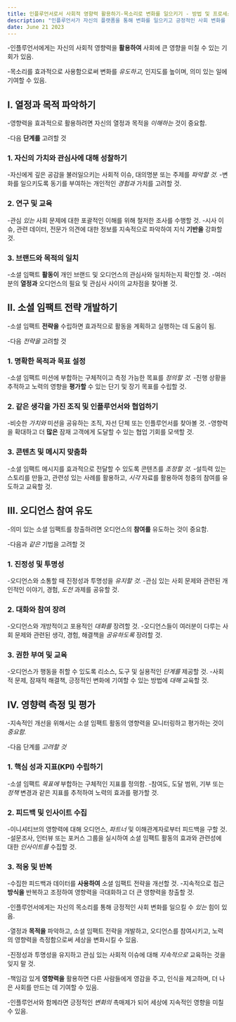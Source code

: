 ```yaml
---
title: 인플루언서로서 사회적 영향력 활용하기-목소리로 변화를 일으키기 - 방법 및 프로세스
description: "인플루언서가 자신의 플랫폼을 통해 변화를 일으키고 긍정적인 사회 변화를 창출할 수 있는 방법과 프로세스에 대한 귀중한 인사이트를 제공합니다."
date: June 21 2023
---
```





-인플루언서에게는 자신의 사회적 영향력을 **활용하여** 사회에 큰 영향을 미칠 수 있는 기회가 있음. 


-목소리를 효과적으로 사용함으로써 변화를 _유도하고,_ 인지도를 높이며, 의미 있는 일에 기여할 수 있음. 




## I. 열정과 목적 파악하기
-영향력을 효과적으로 활용하려면 자신의 열정과 목적을 _이해하는_ 것이 중요함. 


-다음 **단계를** 고려할 것

### 1. 자신의 가치와 관심사에 대해 성찰하기
-자신에게 깊은 공감을 불러일으키는 사회적 이슈, 대의명분 또는 주제를 _파악할 것._
-변화를 일으키도록 동기를 부여하는 개인적인 _경험과_ 가치를 고려할 것.
### 2. 연구 및 교육
-관심 _있는_ 사회 문제에 대한 포괄적인 이해를 위해 철저한 조사를 수행할 것.
-시사 이슈, 관련 데이터, 전문가 의견에 대한 정보를 지속적으로 파악하여 지식 **기반을** 강화할 것.
### 3. 브랜드와 목적의 일치
-소셜 임팩트 **활동이** 개인 브랜드 및 오디언스의 관심사와 일치하는지 확인할 것.
-여러분의 **열정과** 오디언스의 필요 및 관심사 사이의 교차점을 찾아볼 것.
## II. 소셜 임팩트 전략 개발하기
-소셜 임팩트 **전략을** 수립하면 효과적으로 활동을 계획하고 실행하는 데 도움이 됨. 


-다음 _전략을_ 고려할 것

### 1. 명확한 목적과 목표 설정
-소셜 임팩트 미션에 부합하는 구체적이고 측정 가능한 목표를 _정의할 것._
-진행 상황을 추적하고 노력의 영향을 **평가할** 수 있는 단기 및 장기 목표를 수립할 것.
### 2. 같은 생각을 가진 조직 및 인플루언서와 협업하기
-비슷한 _가치와_ 미션을 공유하는 조직, 자선 단체 또는 인플루언서를 찾아볼 것.
-영향력을 확대하고 더 **많은** 잠재 고객에게 도달할 수 있는 협업 기회를 모색할 것.
### 3. 콘텐츠 및 메시지 맞춤화
-소셜 임팩트 메시지를 효과적으로 전달할 수 있도록 콘텐츠를 _조정할 것._
-설득력 있는 스토리를 만들고, 관련성 있는 사례를 활용하고, _시각_ 자료를 활용하여 청중의 참여를 유도하고 교육할 것.
## III. 오디언스 참여 유도
-의미 있는 소셜 임팩트를 창출하려면 오디언스의 **참여를** 유도하는 것이 중요함. 


-다음과 _같은_ 기법을 고려할 것

### 1. 진정성 및 투명성
-오디언스와 소통할 때 진정성과 투명성을 _유지할 것._
-관심 있는 사회 문제와 관련된 개인적인 이야기, 경험, _도전_ 과제를 공유할 것.
### 2. 대화와 참여 장려
-오디언스와 개방적이고 포용적인 _대화를_ 장려할 것.
-오디언스들이 여러분이 다루는 사회 문제와 관련된 생각, 경험, 해결책을 _공유하도록_ 장려할 것.
### 3. 권한 부여 및 교육
-오디언스가 행동을 취할 수 있도록 리소스, 도구 및 실용적인 _단계를_ 제공할 것.
-사회적 문제, 잠재적 해결책, 긍정적인 변화에 기여할 수 있는 방법에 _대해_ 교육할 것.
## IV. 영향력 측정 및 평가
-지속적인 개선을 위해서는 소셜 임팩트 활동의 영향력을 모니터링하고 평가하는 것이 _중요함._ 

-다음 단계를 _고려할 것_

### 1. 핵심 성과 지표(KPI) 수립하기
-소셜 임팩트 _목표에_ 부합하는 구체적인 지표를 정의함.
-참여도, 도달 범위, 기부 또는 _정책_ 변경과 같은 지표를 추적하여 노력의 효과를 평가할 것.
### 2. 피드백 및 인사이트 수집
-이니셔티브의 영향력에 대해 오디언스, _파트너_ 및 이해관계자로부터 피드백을 구할 것.
-설문조사, 인터뷰 또는 포커스 그룹을 실시하여 소셜 임팩트 활동의 효과와 관련성에 대한 _인사이트를_ 수집할 것.
### 3. 적응 및 반복
-수집한 피드백과 데이터를 **사용하여** 소셜 임팩트 전략을 개선할 것.
-지속적으로 접근 **방식을** 반복하고 조정하여 영향력을 극대화하고 더 큰 영향력을 창출할 것.

-인플루언서에게는 자신의 목소리를 통해 긍정적인 사회 변화를 일으킬 수 _있는_ 힘이 있음. 


-열정과 **목적을** 파악하고, 소셜 임팩트 전략을 개발하고, 오디언스를 참여시키고, 노력의 영향력을 측정함으로써 세상을 변화시킬 수 있음. 


-진정성과 투명성을 유지하고 관심 있는 사회적 이슈에 대해 _지속적으로_ 교육하는 것을 잊지 말 것. 


-책임감 있게 **영향력을** 활용하면 다른 사람들에게 영감을 주고, 인식을 제고하며, 더 나은 사회를 만드는 데 기여할 수 있음. 


-인플루언서와 함께라면 긍정적인 _변화의_ 촉매제가 되어 세상에 지속적인 영향을 미칠 수 있음.